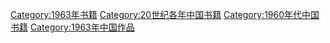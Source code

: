 [[Category:1963年书籍|Category:1963年书籍]]
[[Category:20世纪各年中国书籍|Category:20世纪各年中国书籍]]
[[Category:1960年代中国书籍|Category:1960年代中国书籍]]
[[Category:1963年中国作品|Category:1963年中国作品]]